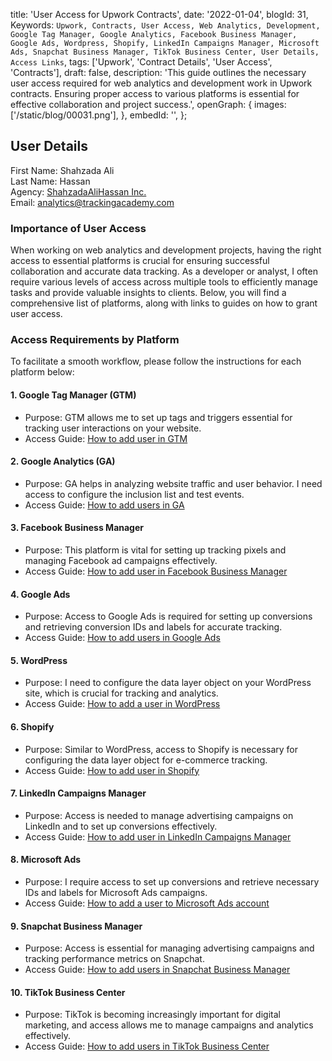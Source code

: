  title: 'User Access for Upwork Contracts',
  date: '2022-01-04',
  blogId: 31,
  Keywords: `Upwork, Contracts, User Access, Web Analytics, Development, Google Tag Manager, Google Analytics, Facebook Business Manager, Google Ads, Wordpress, Shopify, LinkedIn Campaigns Manager, Microsoft Ads, Snapchat Business Manager, TikTok Business Center, User Details, Access Links`,
  tags: ['Upwork', 'Contract Details', 'User Access', 'Contracts'],
  draft: false,
  description:
    'This guide outlines the necessary user access required for web analytics and development work in Upwork contracts. Ensuring proper access to various platforms is essential for effective collaboration and project success.',
  openGraph: {
    images: ['/static/blog/00031.png'],
  },
  embedId: '',
};

## User Details

First Name: Shahzada Ali  
Last Name: Hassan  
Agency: [ShahzadaAliHassan Inc.](https://www.upwork.com/agencies/trackingacademy)  
Email: analytics@trackingacademy.com

### Importance of User Access

When working on web analytics and development projects, having the right access to essential platforms is crucial for ensuring successful collaboration and accurate data tracking. As a developer or analyst, I often require various levels of access across multiple tools to efficiently manage tasks and provide valuable insights to clients. Below, you will find a comprehensive list of platforms, along with links to guides on how to grant user access.

### Access Requirements by Platform

To facilitate a smooth workflow, please follow the instructions for each platform below:

#### 1. Google Tag Manager (GTM)

- Purpose: GTM allows me to set up tags and triggers essential for tracking user interactions on your website.
- Access Guide: [How to add user in GTM](https://support.google.com/tagmanager/answer/6107011)

#### 2. Google Analytics (GA)

- Purpose: GA helps in analyzing website traffic and user behavior. I need access to configure the inclusion list and test events.
- Access Guide: [How to add users in GA](https://support.google.com/analytics/answer/1009702)

#### 3. Facebook Business Manager

- Purpose: This platform is vital for setting up tracking pixels and managing Facebook ad campaigns effectively.
- Access Guide: [How to add user in Facebook Business Manager](https://web.facebook.com/business/help/2169003770027706)

#### 4. Google Ads

- Purpose: Access to Google Ads is required for setting up conversions and retrieving conversion IDs and labels for accurate tracking.
- Access Guide: [How to add users in Google Ads](https://support.google.com/admanager/answer/3059181)

#### 5. WordPress

- Purpose: I need to configure the data layer object on your WordPress site, which is crucial for tracking and analytics.
- Access Guide: [How to add a user in WordPress](https://yoast.com/help/how-do-i-add-a-new-admin-user/)

#### 6. Shopify

- Purpose: Similar to WordPress, access to Shopify is necessary for configuring the data layer object for e-commerce tracking.
- Access Guide: [How to add user in Shopify](https://help.shopify.com/en/manual/shopify-plus/users/user-access)

#### 7. LinkedIn Campaigns Manager

- Purpose: Access is needed to manage advertising campaigns on LinkedIn and to set up conversions effectively.
- Access Guide: [How to add user in LinkedIn Campaigns Manager](https://www.linkedin.com/help/lms/answer/a417905/add-edit-and-remove-user-permissions-on-advertising-accounts?lang=en)

#### 8. Microsoft Ads

- Purpose: I require access to set up conversions and retrieve necessary IDs and labels for Microsoft Ads campaigns.
- Access Guide: [How to add a user to Microsoft Ads account](https://help.ads.microsoft.com/#apex/3/en/52037/3)

#### 9. Snapchat Business Manager

- Purpose: Access is essential for managing advertising campaigns and tracking performance metrics on Snapchat.
- Access Guide: [How to add users in Snapchat Business Manager](https://businesshelp.snapchat.com/s/article/manage-members)

#### 10. TikTok Business Center

- Purpose: TikTok is becoming increasingly important for digital marketing, and access allows me to manage campaigns and analytics effectively.
- Access Guide: [How to add users in TikTok Business Center](https://ads.tiktok.com/help/mobile/article?aid=12790)
